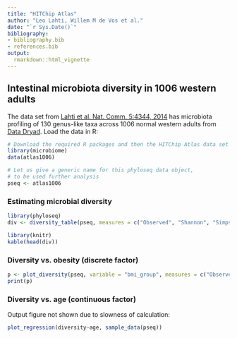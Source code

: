 ```yaml
---
title: "HITChip Atlas"
author: "Leo Lahti, Willem M de Vos et al."
date: "`r Sys.Date()`"
bibliography: 
- bibliography.bib
- references.bib
output: 
  rmarkdown::html_vignette
---
```

<!--
  %\VignetteEngine{knitr::rmarkdown}
  %\VignetteIndexEntry{microbiome tutorial - atlas}
  %\usepackage[utf8]{inputenc}
-->


## Intestinal microbiota diversity in 1006 western adults

The data set from [Lahti et al. Nat. Comm. 5:4344,
2014](http://www.nature.com/ncomms/2014/140708/ncomms5344/full/ncomms5344.html) has microbiota profiling of 130 genus-like taxa across 1006 normal western adults from [Data Dryad](http://doi.org/10.5061/dryad.pk75d). Load the data in R:

```r
# Download the required R packages and then the HITChip Atlas data set
library(microbiome)
data(atlas1006)

# Let us give a generic name for this phyloseq data object,
# to be used further analysis
pseq <- atlas1006
```



### Estimating microbial diversity 

```r
library(phyloseq)
div <- diversity_table(pseq, measures = c("Observed", "Shannon", "Simpson"))

library(knitr)
kable(head(div))
```


### Diversity vs. obesity (discrete factor)

```r
p <- plot_diversity(pseq, variable = "bmi_group", measures = c("Observed", "Shannon", "Simpson"), det.th = 250, na.rm = TRUE)
print(p)
```


### Diversity vs. age (continuous factor)

Output figure not shown due to slowness of calculation:

```r
plot_regression(diversity~age, sample_data(pseq))
```


